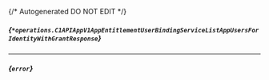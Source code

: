 {/* Autogenerated DO NOT EDIT  */}

##### *{`*operations.C1APIAppV1AppEntitlementUserBindingServiceListAppUsersForIdentityWithGrantResponse`}*
<Collapsible defaultOpen openLabel={Labels.showProperties} closeLabel={Labels.hideProperties}>
    <C1APIAppV1AppEntitlementUserBindingServiceListAppUsersForIdentityWithGrantResponse/>
</Collapsible>

---
##### *{`error`}*


